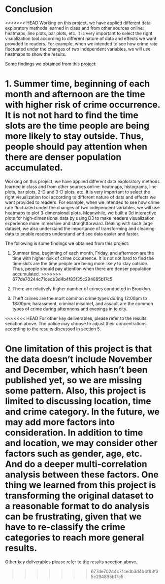 # Conclusion

<<<<<<< HEAD
Working on this project, we have applied different data exploratory methods learned in class and from other sources online: heatmaps, line plots, bar plots, etc. It is very important to select the right visualization tool according to different nature of data and effects we want provided to readers. For example, when we intended to see how crime rate fluctuated under the changes of two independent variables, we will use heatmaps to show the results.

Some findings we obtained from this project:

1. Summer time, beginning of each month and afternoon are the time with higher risk of crime occurrence. It is not not hard to find the time slots are the time people are being more likely to stay outside. Thus, people should pay attention when there are denser population accumulated. 
=======
Working on this project, we have applied different data exploratory methods learned in class and from other sources online: heatmaps, histograms, line plots, bar plots, 2-D and 3-D plots, etc. It is very important to select the right visualization tool according to different nature of data and effects we want provided to readers. For example, when we intended to see how crime rate fluctuated under the changes of two independent variables, we will use heatmaps to plot 3-dimensional plots. Meanwhile, we built a 3d interactive plots for high-dimensional data by using D3 to make readers visualization experience more immersive and straightforward. Dealing with such large dataset, we also understand the importance of transforming and cleaning data to enable readers understand and see data easier and faster. 

The following is some findings we obtained from this project:

1. Summer time, beginning of each month, Friday, and afternoon are the time with higher risk of crime occurrence. It is not not hard to find the time slots are the time people are being more likely to stay outside. Thus, people should pay attention when there are denser population accumulated. 
>>>>>>> 677de70244c71cedb3d4b4f83f35c294895b17c5

2. There are relatively higher number of crimes conducted in Brooklyn.

3. Theft crimes are the most common crime types during 12:00pm to 18:00pm; harassment, criminal mischief, and assault are the common types of crime during afternnons and evenings in te city. 

<<<<<<< HEAD
For other key deliverables, please refer to the results secction above. The police may choose to adjust their concentrations according to the results discussed in section 5.

One limitation of this project is that the data doesn't include November and December, which hasn't been published yet, so we are missing some pattern. Also, this project is limited to discussing location, time and crime category. In the future, we may add more factors into consideration. In addition to time and location, we may consider other factors such as gender, age, etc. And do a deeper multi-correlation analysis between these factors. One thing we learned from this project is transforming the original dataset to a reasonable format to do analysis can be frustrating, given that we have to re-classify the crime categories to reach more general results.
=======
Other key deliverables please refer to the results secction above.  

>>>>>>> 677de70244c71cedb3d4b4f83f35c294895b17c5



